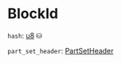 # BlockId

`hash`: [u8] ⛁

`part_set_header`: [PartSetHeader]

[u8]: /types/u8
[PartSetHeader]: /types/part_set_header
